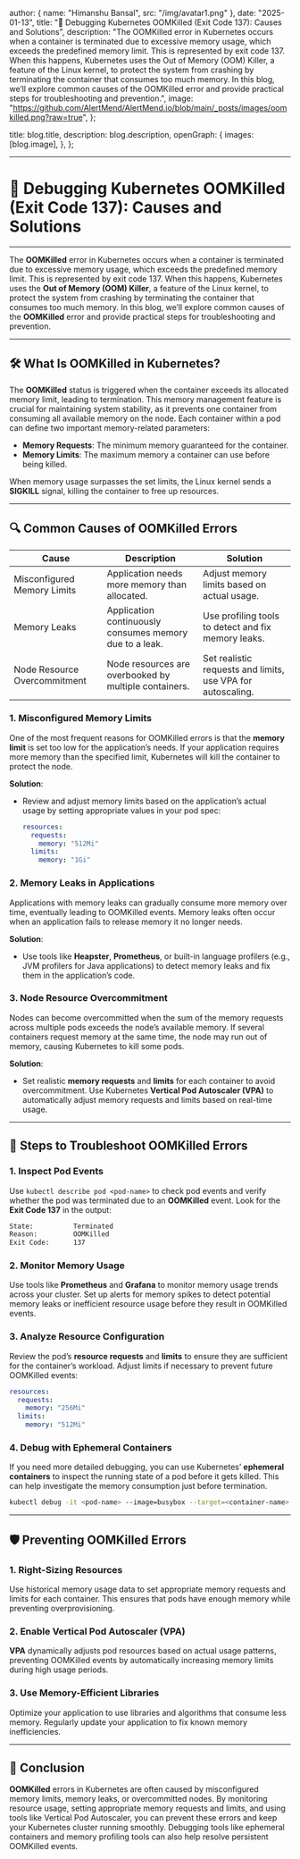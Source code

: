 
  author: { name: "Himanshu Bansal", src: "/img/avatar1.png" },
  date: "2025-01-13",
  title: "🚨 Debugging Kubernetes OOMKilled (Exit Code 137): Causes and Solutions",
  description:
    "The OOMKilled error in Kubernetes occurs when a container is terminated due to excessive memory usage, which exceeds the predefined memory limit. This is represented by exit code 137. When this happens, Kubernetes uses the Out of Memory (OOM) Killer, a feature of the Linux kernel, to protect the system from crashing by terminating the container that consumes too much memory. In this blog, we’ll explore common causes of the OOMKilled error and provide practical steps for troubleshooting and prevention.",
  image: "https://github.com/AlertMend/AlertMend.io/blob/main/_posts/images/oomkilled.png?raw=true",
};

  title: blog.title,
  description: blog.description,
  openGraph: {
    images: [blog.image],
  },
};



---
# 🚨 **Debugging Kubernetes OOMKilled (Exit Code 137): Causes and Solutions**
---

The **OOMKilled** error in Kubernetes occurs when a container is terminated due to excessive memory usage, which exceeds the predefined memory limit. This is represented by exit code 137. When this happens, Kubernetes uses the **Out of Memory (OOM) Killer**, a feature of the Linux kernel, to protect the system from crashing by terminating the container that consumes too much memory. In this blog, we’ll explore common causes of the **OOMKilled** error and provide practical steps for troubleshooting and prevention.

---

## 🛠️ **What Is OOMKilled in Kubernetes?**

The **OOMKilled** status is triggered when the container exceeds its allocated memory limit, leading to termination. This memory management feature is crucial for maintaining system stability, as it prevents one container from consuming all available memory on the node. Each container within a pod can define two important memory-related parameters:
- **Memory Requests**: The minimum memory guaranteed for the container.
- **Memory Limits**: The maximum memory a container can use before being killed.

When memory usage surpasses the set limits, the Linux kernel sends a **SIGKILL** signal, killing the container to free up resources.

---

## 🔍 **Common Causes of OOMKilled Errors**

| **Cause**                          | **Description**                                           | **Solution**                                               |
|------------------------------------|-----------------------------------------------------------|------------------------------------------------------------|
| Misconfigured Memory Limits        | Application needs more memory than allocated.              | Adjust memory limits based on actual usage.                 |
| Memory Leaks                       | Application continuously consumes memory due to a leak.    | Use profiling tools to detect and fix memory leaks.         |
| Node Resource Overcommitment       | Node resources are overbooked by multiple containers.       | Set realistic requests and limits, use VPA for autoscaling.  |

### 1. **Misconfigured Memory Limits**
One of the most frequent reasons for OOMKilled errors is that the **memory limit** is set too low for the application’s needs. If your application requires more memory than the specified limit, Kubernetes will kill the container to protect the node.

**Solution**:
- Review and adjust memory limits based on the application’s actual usage by setting appropriate values in your pod spec:
    ```yaml
    resources:
      requests:
        memory: "512Mi"
      limits:
        memory: "1Gi"
    ```

### 2. **Memory Leaks in Applications**
Applications with memory leaks can gradually consume more memory over time, eventually leading to OOMKilled events. Memory leaks often occur when an application fails to release memory it no longer needs.

**Solution**:
- Use tools like **Heapster**, **Prometheus**, or built-in language profilers (e.g., JVM profilers for Java applications) to detect memory leaks and fix them in the application’s code.

### 3. **Node Resource Overcommitment**
Nodes can become overcommitted when the sum of the memory requests across multiple pods exceeds the node’s available memory. If several containers request memory at the same time, the node may run out of memory, causing Kubernetes to kill some pods.

**Solution**:
- Set realistic **memory requests** and **limits** for each container to avoid overcommitment. Use Kubernetes **Vertical Pod Autoscaler (VPA)** to automatically adjust memory requests and limits based on real-time usage.

---

## 🚨 **Steps to Troubleshoot OOMKilled Errors**

### 1. **Inspect Pod Events**
Use `kubectl describe pod <pod-name>` to check pod events and verify whether the pod was terminated due to an **OOMKilled** event. Look for the **Exit Code 137** in the output:
```bash
State:          Terminated
Reason:         OOMKilled
Exit Code:      137
```

### 2. **Monitor Memory Usage**
Use tools like **Prometheus** and **Grafana** to monitor memory usage trends across your cluster. Set up alerts for memory spikes to detect potential memory leaks or inefficient resource usage before they result in OOMKilled events.

### 3. **Analyze Resource Configuration**
Review the pod’s **resource requests** and **limits** to ensure they are sufficient for the container’s workload. Adjust limits if necessary to prevent future OOMKilled events:
```yaml
resources:
  requests:
    memory: "256Mi"
  limits:
    memory: "512Mi"
```

### 4. **Debug with Ephemeral Containers**
If you need more detailed debugging, you can use Kubernetes’ **ephemeral containers** to inspect the running state of a pod before it gets killed. This can help investigate the memory consumption just before termination.
```bash
kubectl debug -it <pod-name> --image=busybox --target=<container-name>
```

---

## 🛡️ **Preventing OOMKilled Errors**

### 1. **Right-Sizing Resources**
Use historical memory usage data to set appropriate memory requests and limits for each container. This ensures that pods have enough memory while preventing overprovisioning.

### 2. **Enable Vertical Pod Autoscaler (VPA)**
**VPA** dynamically adjusts pod resources based on actual usage patterns, preventing OOMKilled events by automatically increasing memory limits during high usage periods.

### 3. **Use Memory-Efficient Libraries**
Optimize your application to use libraries and algorithms that consume less memory. Regularly update your application to fix known memory inefficiencies.

---

## 🚀 **Conclusion**

**OOMKilled** errors in Kubernetes are often caused by misconfigured memory limits, memory leaks, or overcommitted nodes. By monitoring resource usage, setting appropriate memory requests and limits, and using tools like Vertical Pod Autoscaler, you can prevent these errors and keep your Kubernetes cluster running smoothly. Debugging tools like ephemeral containers and memory profiling tools can also help resolve persistent OOMKilled events.